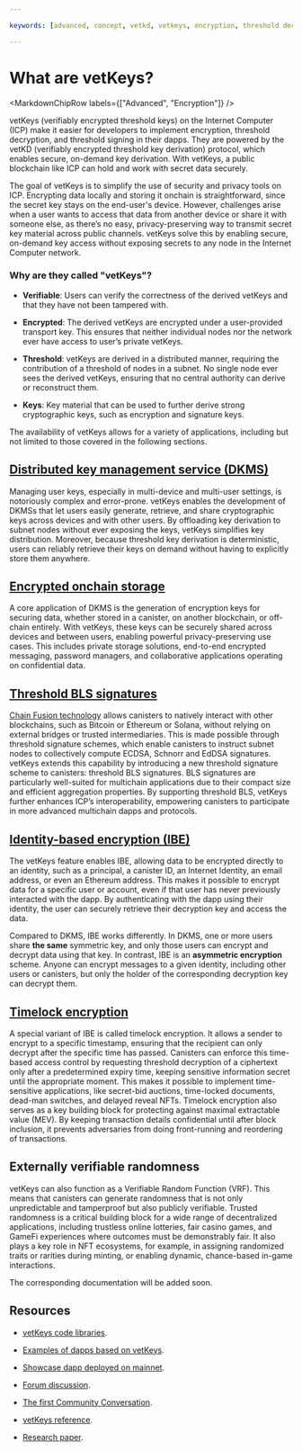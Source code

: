 ```yaml
---

keywords: [advanced, concept, vetkd, vetkeys, encryption, threshold decryption, encrypted threshold key derivation]

---
```



# What are vetKeys?

<MarkdownChipRow labels={["Advanced", "Encryption"]} />

vetKeys (verifiably encrypted threshold keys) on the Internet Computer (ICP) make it easier for developers to implement encryption, threshold decryption, and threshold signing in their dapps. They are powered by the vetKD (verifiably encrypted threshold key derivation) protocol, which enables secure, on-demand key derivation. With vetKeys, a public blockchain like ICP can hold and work with secret data securely.

The goal of vetKeys is to simplify the use of security and privacy tools on ICP. Encrypting data locally and storing it onchain is straightforward, since the secret key stays on the end-user's device. However, challenges arise when a user wants to access that data from another device or share it with someone else, as there’s no easy, privacy-preserving way to transmit secret key material across public channels. vetKeys solve this by enabling secure, on-demand key access without exposing secrets to any node in the Internet Computer network.

### Why are they called "vetKeys"?

- **Verifiable**: Users can verify the correctness of the derived vetKeys and that they have not been tampered with.

- **Encrypted**: The derived vetKeys are encrypted under a user-provided transport key. This ensures that neither individual nodes nor the network ever have access to user’s private vetKeys.

- **Threshold**: vetKeys are derived in a distributed manner, requiring the contribution of a threshold of nodes in a subnet. No single node ever sees the derived vetKeys, ensuring that no central authority can derive or reconstruct them.

- **Keys**: Key material that can be used to further derive strong cryptographic keys, such as encryption and signature keys.

The availability of vetKeys allows for a variety of applications, including but not limited to those covered in the following sections.

## [Distributed key management service (DKMS)](/docs/building-apps/network-features/vetkeys/dkms)

Managing user keys, especially in multi-device and multi-user settings, is notoriously complex and error-prone. vetKeys enables the development of DKMSs that let users easily generate, retrieve, and share cryptographic keys across devices and with other users. By offloading key derivation to subnet nodes without ever exposing the keys, vetKeys simplifies key distribution. Moreover, because threshold key derivation is deterministic, users can reliably retrieve their keys on demand without having to explicitly store them anywhere.

## [Encrypted onchain storage](/docs/building-apps/network-features/vetkeys/encrypted-onchain-storage)

A core application of DKMS is the generation of encryption keys for securing data, whether stored in a canister, on another blockchain, or off-chain entirely. With vetKeys, these keys can be securely shared across devices and between users, enabling powerful privacy-preserving use cases. This includes private storage solutions, end-to-end encrypted messaging, password managers, and collaborative applications operating on confidential data.

## [Threshold BLS signatures](/docs/building-apps/network-features/vetkeys/bls-signatures)

[Chain Fusion technology](https://internetcomputer.org/chainfusion) allows canisters to natively interact with other blockchains, such as Bitcoin or Ethereum or Solana, without relying on external bridges or trusted intermediaries. This is made possible through threshold signature schemes, which enable canisters to instruct subnet nodes to collectively compute ECDSA, Schnorr and EdDSA signatures. vetKeys extends this capability by introducing a new threshold signature scheme to canisters: threshold BLS signatures. BLS signatures are particularly well-suited for multichain applications due to their compact size and efficient aggregation properties. By supporting threshold BLS, vetKeys further enhances ICP’s interoperability, empowering canisters to participate in more advanced multichain dapps and protocols.

## [Identity-based encryption (IBE)](/docs/building-apps/network-features/vetkeys/identity-based-encryption)

The vetKeys feature enables IBE, allowing data to be encrypted directly to an identity, such as a principal, a canister ID, an Internet Identity, an email address, or even an Ethereum address. This makes it possible to encrypt data for a specific user or account, even if that user has never previously interacted with the dapp. By authenticating with the dapp using their identity, the user can securely retrieve their decryption key and access the data.

Compared to DKMS, IBE works differently. In DKMS, one or more users share **the same** symmetric key, and only those users can encrypt and decrypt data using that key. In contrast, IBE is an **asymmetric encryption** scheme. Anyone can encrypt messages to a given identity, including other users or canisters, but only the holder of the corresponding decryption key can decrypt them.

## [Timelock encryption](/docs/building-apps/network-features/vetkeys/timelock-encryption)

A special variant of IBE is called timelock encryption. It allows a sender to encrypt to a specific timestamp, ensuring that the recipient can only decrypt after the specific time has passed. Canisters can enforce this time-based access control by requesting threshold decryption of a ciphertext only after a predetermined expiry time, keeping sensitive information secret until the appropriate moment. This makes it possible to implement time-sensitive applications, like secret-bid auctions, time-locked documents, dead-man switches, and delayed reveal NFTs.
Timelock encryption also serves as a key building block for protecting against maximal extractable value (MEV). By keeping transaction details confidential until after block inclusion, it prevents adversaries from doing front-running and reordering of transactions.

## Externally verifiable randomness

vetKeys can also function as a Verifiable Random Function (VRF). This means that canisters can generate randomness that is not only unpredictable and tamperproof but also publicly verifiable. Trusted randomness is a critical building block for a wide range of decentralized applications, including trustless online lotteries, fair casino games, and GameFi experiences where outcomes must be demonstrably fair. It also plays a key role in NFT ecosystems, for example, in assigning randomized traits or rarities during minting, or enabling dynamic, chance-based in-game interactions.

The corresponding documentation will be added soon.

## Resources

- [vetKeys code libraries](https://github.com/dfinity/vetkeys).

- [Examples of dapps based on vetKeys](https://github.com/dfinity/vetkeys/tree/main/examples).

- [Showcase dapp deployed on mainnet](https://ddnbn-miaaa-aaaal-qsl3q-cai.icp0.io/).

- [Forum discussion](https://forum.dfinity.org/t/threshold-key-derivation-privacy-on-the-ic/16560).

- [The first Community Conversation](https://youtu.be/baM6jHnmMq8).

- [vetKeys reference](/docs/references/vetkeys-overview).

- [Research paper](https://eprint.iacr.org/2023/616.pdf).


